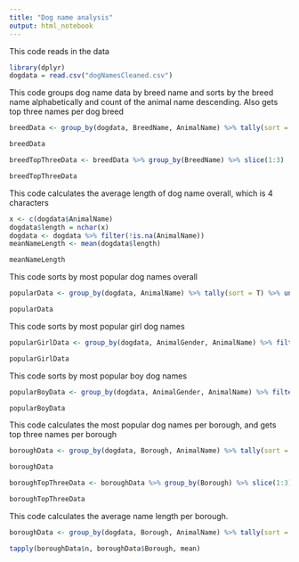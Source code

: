 ```yaml
---
title: "Dog name analysis"
output: html_notebook
---
```



This code reads in the data
```r
library(dplyr)
dogdata = read.csv("dogNamesCleaned.csv")

```

This code groups dog name data by breed name and sorts by the breed name alphabetically and count of the animal name descending. Also gets top three names per dog breed
```r
breedData <- group_by(dogdata, BreedName, AnimalName) %>% tally(sort = T) %>% ungroup() %>% group_by(BreedName) %>% arrange(desc(n)) %>% arrange(BreedName)

breedData

breedTopThreeData <- breedData %>% group_by(BreedName) %>% slice(1:3)

breedTopThreeData

```

This code calculates the average length of dog name overall, which is 4 characters 
```r
x <- c(dogdata$AnimalName)
dogdata$length = nchar(x)
dogdata <- dogdata %>% filter(!is.na(AnimalName))
meanNameLength <- mean(dogdata$length)

meanNameLength

```

This code sorts by most popular dog names overall
```r
popularData <- group_by(dogdata, AnimalName) %>% tally(sort = T) %>% ungroup() %>% group_by(AnimalName) %>% arrange(desc(n))

popularData

```

This code sorts by most popular girl dog names
```r
popularGirlData <- group_by(dogdata, AnimalGender, AnimalName) %>% filter(AnimalGender == 'F') %>% tally(sort = T) %>% ungroup() %>% group_by(AnimalGender) %>% arrange(desc(n))

popularGirlData

```

This code sorts by most popular boy dog names
```r
popularBoyData <- group_by(dogdata, AnimalGender, AnimalName) %>% filter(AnimalGender == 'M') %>% tally(sort = T) %>% ungroup() %>% group_by(AnimalGender) %>% arrange(desc(n))

popularBoyData

```

This code calculates the most popular dog names per borough, and gets top three names per borough

```r
boroughData <- group_by(dogdata, Borough, AnimalName) %>% tally(sort = T) %>% ungroup() %>% group_by(Borough) %>% arrange(desc(n)) %>% arrange(Borough)

boroughData

boroughTopThreeData <- boroughData %>% group_by(Borough) %>% slice(1:3)

boroughTopThreeData

```

This code calculates the average name length per borough.
```r
boroughData <- group_by(dogdata, Borough, AnimalName) %>% tally(sort = T) %>% ungroup() %>% group_by(Borough) %>% arrange(desc(n)) %>% arrange(Borough)

tapply(boroughData$n, boroughData$Borough, mean)

```